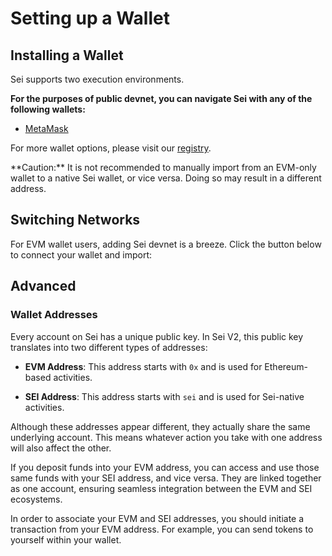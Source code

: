 
# Setting up a Wallet

## Installing a Wallet

Sei supports two execution environments.

**For the purposes of public devnet, you can navigate Sei with any of the following wallets:**

- [MetaMask](https://metamask.io/)

For more wallet options, please visit our [registry](https://github.com/sei-protocol/chain-registry/blob/main/wallets.json).

<Callout type="warning" emoji="⚠️">
  **Caution:** It is not recommended to manually import from an EVM-only wallet
  to a native Sei wallet, or vice versa. Doing so may result in a different
  address.
</Callout>

## Switching Networks

For EVM wallet users, adding Sei devnet is a breeze. Click the button below to connect your wallet and import:

<EvmWalletConnect />

## Advanced

### Wallet Addresses

Every account on Sei has a unique public key. In Sei V2, this public key translates into two different types of addresses:

- **EVM Address**: This address starts with `0x` and is used for Ethereum-based activities.

- **SEI Address**: This address starts with `sei` and is used for Sei-native activities.

<ImageWithCaption img={addressTranslationImage} alt="Address derivation" />

Although these addresses appear different, they actually share the same underlying account. This means whatever action you take with one address will also affect the other.

If you deposit funds into your EVM address, you can access and use those same funds with your SEI address, and vice versa. They are linked together as one account, ensuring seamless integration between the EVM and SEI ecosystems.

In order to associate your EVM and SEI addresses, you should initiate a transaction from your EVM address. For example, you can send tokens to yourself within your wallet.
